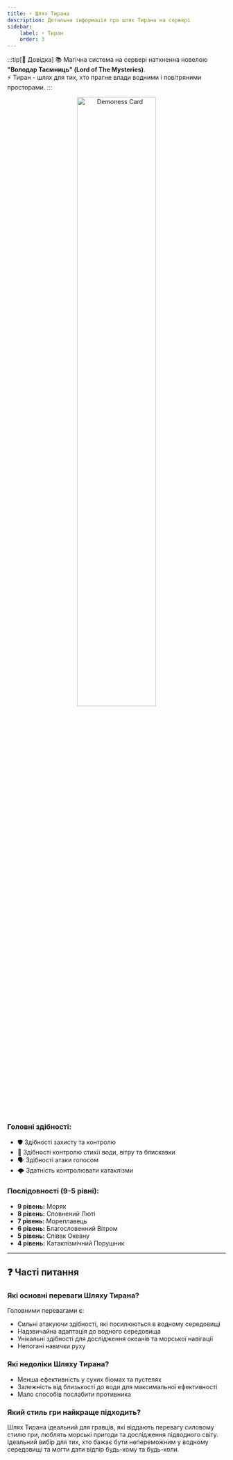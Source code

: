 ```yaml
---
title: ⚡ Шлях Тирана
description: Детальна інформація про шлях Тирана на сервері
sidebar:
    label: ⚡ Тиран
    order: 3
---
```


:::tip[📖 Довідка]
📚 Магічна система на сервері натхненна новелою **"Володар Таємниць" (Lord of The Mysteries)**.<br/>
⚡ Тиран - шлях для тих, хто прагне влади водними і повітряними просторами.
:::

<p align="center">
    <img
        src={card.src}
        width="60%"
        alt="Demoness Card"
    />
</p>

### Головні здібності:
- 🛡️ Здібності захисту та контролю
- 🌊 Здібності контролю стихії води, вітру та блискавки
- 🗣️ Здібності атаки голосом
- 🌩️ Здатність контролювати катаклізми

### Послідовності (9-5 рівні):

- **9 рівень:** Моряк
- **8 рівень:** Сповнений Люті
- **7 рівень:** Мореплавець
- **6 рівень:** Благословенний Вітром
- **5 рівень:** Співак Океану
- **4 рівень:** Катаклізмічний Порушник
---

## ❓ Часті питання

### Які основні переваги Шляху Тирана?
Головними перевагами є:
- Сильні атакуючи здібності, які посилюються в водному середовищі
- Надзвичайна адаптація до водного середовища
- Унікальні здібності для дослідження океанів та морської навігації
- Непогані навички руху

### Які недоліки Шляху Тирана?
- Менша ефективність у сухих біомах та пустелях
- Залежність від близькості до води для максимальної ефективності
- Мало способів послабити противника

### Який стиль гри найкраще підходить?
Шлях Тирана ідеальний для гравців, які віддають перевагу силовому стилю гри, люблять морські пригоди та дослідження підводного світу. Ідеальний вибір для тих, хто бажає бути непереможним у водному середовищі та могти дати відпір будь-кому та будь-коли.